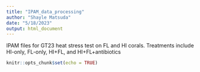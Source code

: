```yaml
---
title: "IPAM_data_processing"
author: "Shayle Matsuda"
date: "5/18/2023"
output: html_document
---
```


IPAM files for GT23 heat stress test on FL and HI corals. Treatments include HI-only, FL-only, HI+FL, and HI+FL+antibiotics
```r
knitr::opts_chunk$set(echo = TRUE)
```

